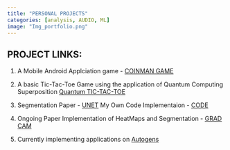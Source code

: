 ```yaml
---
title: "PERSONAL PROJECTS"
categories: [analysis, AUDIO, ML]
image: "Img_portfolio.png"
---
```


**PROJECT LINKS**:
----

1. A Mobile Android Applciation game - [COINMAN GAME](https://github.com/dsaha21/Coinman_game)

2. A basic Tic-Tac-Toe Game using the application of Quantum Computing Superposition [Quantum TIC-TAC-TOE](https://github.com/dsaha21/Q-TicTacToe)

3. Segmentation Paper - [UNET](https://arxiv.org/pdf/1505.04597v1.pdf)
My Own Code Implementaion - [CODE](https://www.kaggle.com/driptosaha/semanticsegmentation-unet/edit)

4. Ongoing Paper Implementation of HeatMaps and Segmentation - [GRAD CAM](https://arxiv.org/pdf/1610.02391.pdf)

5. Currently implementing applications on [Autogens](https://arxiv.org/pdf/2308.08155.pdf)
